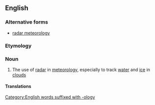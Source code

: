 {{also|radar meteorology}}
==English==

===Alternative forms===
* [[radar meteorology]]

===Etymology===
{{compound|en|radar|meteorology}}

===Noun===
{{en-noun|-}}

# {{lb|en|meteorology}} The use of [[radar]] in [[meteorology]], especially to track [[water]] and [[ice]] in [[cloud]]s

====Translations====
{{trans-see|radar meteorology}}
[[Category:English words suffixed with -ology]]